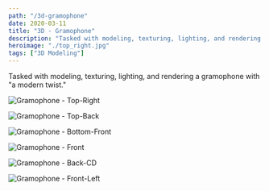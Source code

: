 ```yaml
---
path: "/3d-gramophone"
date: 2020-03-11
title: "3D - Gramophone"
description: "Tasked with modeling, texturing, lighting, and rendering a gramophone with a modern twist."
heroimage: "./top_right.jpg"
tags: ["3D Modeling"]
---
```


Tasked with modeling, texturing, lighting, and rendering a gramophone with "a modern twist."

![Gramophone - Top-Right](./top_right.jpg)

![Gramophone - Top-Back](./top_back.jpg)

![Gramophone - Bottom-Front](./bottom_top.jpg)

![Gramophone - Front](./front.jpg)

![Gramophone - Back-CD](./back_cd.jpg)

![Gramophone - Front-Left](./front_left.jpg)
